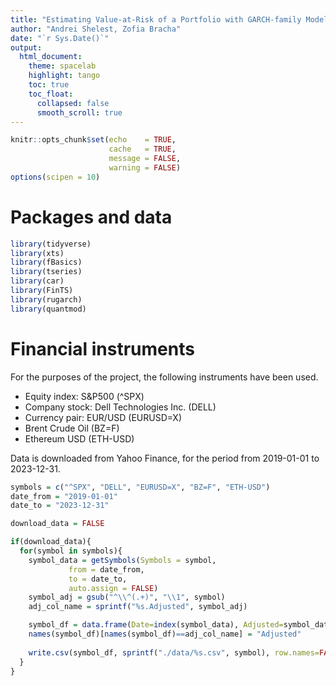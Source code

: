 ```yaml
---
title: "Estimating Value-at-Risk of a Portfolio with GARCH-family ModelsS"
author: "Andrei Shelest, Zofia Bracha"
date: "`r Sys.Date()`"
output: 
  html_document:
    theme: spacelab
    highlight: tango
    toc: true
    toc_float:
      collapsed: false
      smooth_scroll: true
---
```


```r
knitr::opts_chunk$set(echo    = TRUE, 
                      cache   = TRUE,
                      message = FALSE, 
                      warning = FALSE)
options(scipen = 10)
```

# Packages and data
```r
library(tidyverse)
library(xts)
library(fBasics)
library(tseries)
library(car)
library(FinTS)
library(rugarch) 
library(quantmod)
```

# Financial instruments

For the purposes of the project, the following instruments have been used.

- Equity index: S&P500 (^SPX)
- Company stock: Dell Technologies Inc. (DELL)
- Currency pair: EUR/USD (EURUSD=X)
- Brent Crude Oil (BZ=F)
- Ethereum USD (ETH-USD)

Data is downloaded from Yahoo Finance, for the period from 2019-01-01 to 2023-12-31.

```r
symbols = c("^SPX", "DELL", "EURUSD=X", "BZ=F", "ETH-USD")
date_from = "2019-01-01"
date_to = "2023-12-31"

download_data = FALSE

if(download_data){
  for(symbol in symbols){
    symbol_data = getSymbols(Symbols = symbol,             
             from = date_from, 
             to = date_to,   
             auto.assign = FALSE)
    symbol_adj = gsub("^\\^(.+)", "\\1", symbol)
    adj_col_name = sprintf("%s.Adjusted", symbol_adj)

    symbol_df = data.frame(Date=index(symbol_data), Adjusted=symbol_data[, adj_col_name])
    names(symbol_df)[names(symbol_df)==adj_col_name] = "Adjusted"
    
    write.csv(symbol_df, sprintf("./data/%s.csv", symbol), row.names=FALSE)
  }
}
```